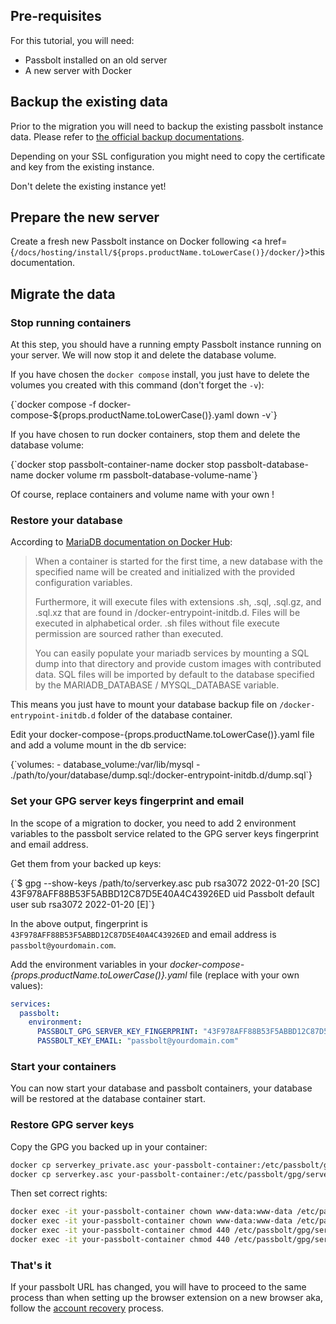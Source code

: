 
## Pre-requisites

For this tutorial, you will need:
- Passbolt installed on an old server
- A new server with Docker

## Backup the existing data

Prior to the migration you will need to backup the existing passbolt instance data. Please refer to [the official backup documentations](/hosting/backup/).

Depending on your SSL configuration you might need to copy the certificate and key from the existing instance.

Don't delete the existing instance yet!

## Prepare the new server
Create a fresh new Passbolt instance on Docker following <a href={`/docs/hosting/install/${props.productName.toLowerCase()}/docker/`}>this documentation</a>.

## Migrate the data

### Stop running containers

At this step, you should have a running empty Passbolt instance running on your server. We will now stop it and delete the database volume.

If you have chosen the `docker compose` install, you just have to delete the volumes you created with this command (don't forget the `-v`):

<CodeBlock>
    {`docker compose -f docker-compose-${props.productName.toLowerCase()}.yaml down -v`}
</CodeBlock>

If you have chosen to run docker containers, stop them and delete the database volume:

<CodeBlock>
{`docker stop passbolt-container-name
docker stop passbolt-database-name
docker volume rm passbolt-database-volume-name`}
</CodeBlock>

Of course, replace containers and volume name with your own !

### Restore your database

According to [MariaDB documentation on Docker Hub](https://hub.docker.com/_/mariadb):

> When a container is started for the first time, a new database with the specified name will be created and initialized with the provided configuration variables.
>
> Furthermore, it will execute files with extensions .sh, .sql, .sql.gz, and .sql.xz that are found in /docker-entrypoint-initdb.d. Files will be executed in alphabetical order. .sh files without file execute permission are sourced rather than executed.
>
> You can easily populate your mariadb services by mounting a SQL dump into that directory and provide custom images with contributed data. SQL files will be imported by default to the database specified by the MARIADB_DATABASE / MYSQL_DATABASE variable.

This means you just have to mount your database backup file on `/docker-entrypoint-initdb.d` folder of the database container.

<p>Edit your docker-compose-{props.productName.toLowerCase()}.yaml file and add a volume mount in the db service:</p>

<CodeBlock>
{`volumes:
  - database_volume:/var/lib/mysql
  - ./path/to/your/database/dump.sql:/docker-entrypoint-initdb.d/dump.sql`}
</CodeBlock>

### Set your GPG server keys fingerprint and email

In the scope of a migration to docker, you need to add 2 environment variables to the passbolt service
related to the GPG server keys fingerprint and email address.

Get them from your backed up keys:

<CodeBlock>
{`$ gpg --show-keys /path/to/serverkey.asc
pub   rsa3072 2022-01-20 [SC]
      43F978AFF88B53F5ABBD12C87D5E40A4C43926ED
uid                      Passbolt default user <passbolt@yourdomain.com>
sub   rsa3072 2022-01-20 [E]`}
</CodeBlock>

In the above output, fingerprint is `43F978AFF88B53F5ABBD12C87D5E40A4C43926ED` and email address is `passbolt@yourdomain.com`.

<p>Add the environment variables in your <i>docker-compose-{props.productName.toLowerCase()}.yaml</i> file (replace with your own values):</p>

```yaml
services:
  passbolt:
    environment:
      PASSBOLT_GPG_SERVER_KEY_FINGERPRINT: "43F978AFF88B53F5ABBD12C87D5E40A4C43926ED"
      PASSBOLT_KEY_EMAIL: "passbolt@yourdomain.com"
```

### Start your containers

You can now start your database and passbolt containers, your database will be restored at the database container start.

### Restore GPG server keys

Copy the GPG you backed up in your container:

```bash
docker cp serverkey_private.asc your-passbolt-container:/etc/passbolt/gpg/serverkey_private.asc
docker cp serverkey.asc your-passbolt-container:/etc/passbolt/gpg/serverkey.asc
```

Then set correct rights:

```bash
docker exec -it your-passbolt-container chown www-data:www-data /etc/passbolt/gpg/serverkey.asc
docker exec -it your-passbolt-container chown www-data:www-data /etc/passbolt/gpg/serverkey_private.asc
docker exec -it your-passbolt-container chmod 440 /etc/passbolt/gpg/serverkey.asc
docker exec -it your-passbolt-container chmod 440 /etc/passbolt/gpg/serverkey_private.asc
```

### That's it

If your passbolt URL has changed, you will have to proceed to the same process than when setting up the browser
extension on a new browser aka, follow the [account recovery](/user/quickstart/browser/setup-on-another-machine/) process.
